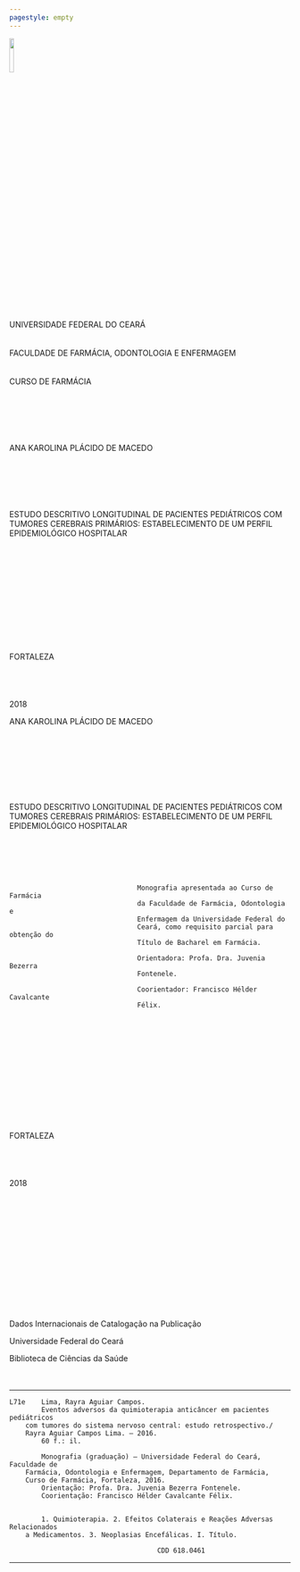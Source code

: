```yaml
---
pagestyle: empty
---
```


\centering
![](../fig/monop/image001.jpg){ width=12.5% }
&nbsp;   
&nbsp;  
UNIVERSIDADE FEDERAL DO CEARÁ  
&nbsp;  
&nbsp;  
FACULDADE DE FARMÁCIA, ODONTOLOGIA E ENFERMAGEM  
&nbsp;  
&nbsp;  
CURSO DE FARMÁCIA  
&nbsp;  
&nbsp;  
&nbsp;  
&nbsp;  
&nbsp;  
&nbsp;  
ANA KAROLINA PLÁCIDO DE MACEDO  
&nbsp;  
&nbsp;  
&nbsp;  
&nbsp;  
&nbsp;  
&nbsp;  
ESTUDO DESCRITIVO LONGITUDINAL DE PACIENTES PEDIÁTRICOS COM TUMORES CEREBRAIS PRIMÁRIOS: ESTABELECIMENTO DE UM PERFIL EPIDEMIOLÓGICO HOSPITALAR  
&nbsp;  
&nbsp;  
&nbsp;  
&nbsp;  
&nbsp;  
&nbsp;  
&nbsp;  
&nbsp;  
&nbsp;  
&nbsp;  
&nbsp;  
&nbsp;  
FORTALEZA  
&nbsp;  
&nbsp;  
&nbsp;  
&nbsp;  
2018  
\pagebreak

ANA KAROLINA PLÁCIDO DE MACEDO  
&nbsp;  
&nbsp;  
&nbsp;  
&nbsp;  
&nbsp;  
&nbsp;  
&nbsp;  
&nbsp;  
ESTUDO DESCRITIVO LONGITUDINAL DE PACIENTES PEDIÁTRICOS COM TUMORES CEREBRAIS PRIMÁRIOS: ESTABELECIMENTO DE UM PERFIL EPIDEMIOLÓGICO HOSPITALAR  
&nbsp;  
&nbsp;  
&nbsp;  
&nbsp;  

```

								Monografia apresentada ao Curso de Farmácia
								da Faculdade de Farmácia, Odontologia e
								Enfermagem da Universidade Federal do
								Ceará, como requisito parcial para obtenção do
								Título de Bacharel em Farmácia.

								Orientadora: Profa. Dra. Juvenia Bezerra
								Fontenele.

								Coorientador: Francisco Hélder Cavalcante
								Félix.
```
&nbsp;  
&nbsp;  
&nbsp;  
&nbsp;  
&nbsp;  
&nbsp;  
&nbsp;  
&nbsp;  
&nbsp;  
&nbsp;  
&nbsp;  
&nbsp;  
FORTALEZA  
&nbsp;  
&nbsp;  
&nbsp;  
&nbsp;  
2018
\pagebreak
&nbsp;  
&nbsp;  
&nbsp;  
&nbsp;  
&nbsp;  
&nbsp;  
&nbsp;  
&nbsp;  
&nbsp;  
&nbsp;  
&nbsp;  
&nbsp;  
&nbsp;  
&nbsp;  

Dados Internacionais de Catalogação na Publicação  

Universidade Federal do Ceará  

Biblioteca de Ciências da Saúde  
&nbsp;  
&nbsp;  

----------------------------------------------

```
L71e	Lima, Rayra Aguiar Campos.
		Eventos adversos da quimioterapia anticâncer em pacientes pediátricos
	com tumores do sistema nervoso central: estudo retrospectivo./
	Rayra Aguiar Campos Lima. – 2016.
		60 f.: il.

		Monografia (graduação) – Universidade Federal do Ceará, Faculdade de
	Farmácia, Odontologia e Enfermagem, Departamento de Farmácia,
	Curso de Farmácia, Fortaleza, 2016.
		Orientação: Profa. Dra. Juvenia Bezerra Fontenele.
		Coorientação: Francisco Hélder Cavalcante Félix.


		1. Quimioterapia. 2. Efeitos Colaterais e Reações Adversas Relacionados
	a Medicamentos. 3. Neoplasias Encefálicas. I. Título.

									 CDD 618.0461
```
-------------------------------------------
